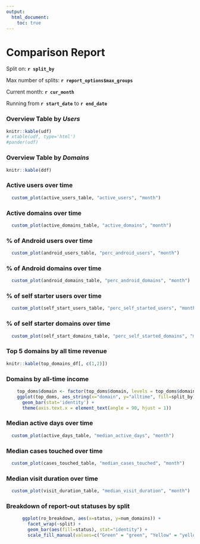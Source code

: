 ```yaml
---
output: 
  html_document:
    toc: true
---
```


Comparison Report
========================================================

Split on: **`r split_by`**

Max number of splits: **`r report_options$max_groups`**

Current month: **`r cur_month`**

Running from **`r start_date`** to **`r end_date`**



### Overview Table by *Users*
```r
knitr::kable(udf)
# xtable(udf, type='html')
#pander(udf)
```

### Overview Table by *Domains*
```r
knitr::kable(ddf)
```



### Active users over time
```r
  custom_plot(active_users_table, "active_users", "month")
```

### Active domains over time
```r
  custom_plot(active_domains_table, "active_domains", "month")
```

### % of Android users over time
```r
  custom_plot(android_users_table, "perc_android_users", "month")
```

### % of Android domains over time
```r
  custom_plot(android_domains_table, "perc_android_domains", "month")
```

### % of self starter users over time
```r
  custom_plot(self_start_users_table, "perc_self_started_users", "month")
```

### % of self starter domains over time
```r
  custom_plot(self_start_domains_table, "perc_self_started_domains", "month")
```

### Top 5 domains by all time revenue
```r
knitr::kable(top_domains_df[, c(1,2)])
```

### Domains by all-time income
```r
    top_doms$domain <- factor(top_doms$domain, levels = top_doms$domain[order(-top_doms$alltime)])
    ggplot(top_doms, aes_string(x="domain", y="alltime", fill=split_by)) + 
      geom_bar(stat='identity') + 
      theme(axis.text.x = element_text(angle = 90, hjust = 1))
```

### Median active days over time
```r
  custom_plot(active_days_table, "median_active_days", "month")
```

### Median cases touched over time
```r
  custom_plot(cases_touched_table, "median_cases_touched", "month")
```

### Median visit duration over time
```r
  custom_plot(visit_duration_table, "median_visit_duration", "month")
```

### Breakdown of report-out statuses by split 
```r
      ggplot(ro_breakdown, aes(x=status, y=num_domains)) + 
        facet_wrap(~split) +
        geom_bar(aes(fill=status), stat="identity") +
        scale_fill_manual(values=c("Green" = "green", "Yellow" = "yellow", "Red" = "red"))
```
